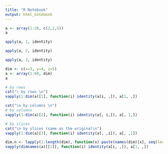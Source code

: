 ```yaml
---
title: "R Notebook"
output: html_notebook
---
```


```r
a <- array(1:20, c(2,2,5))
a

apply(a, 1, identity)

apply(a, 2, identity)

apply(a, 3, identity)
```


```r
dim <- c(x=3, y=4, z=5)
a <- array(1:60, dim)
a
```


```r
# by rows
cat("\ by rows \n")
vapply(1:dim(a)[1], function(i) identity(a[i, ,]), a[1, ,])

cat("\n by columns \n")
# by columns
vapply(1:dim(a)[2], function(i) identity(a[, i,]), a[, 1,])

# by slices
cat("\n by slices (same as the original\n")
vapply(1:dim(a)[3], function(i) identity(a[, ,i]), a[, ,1])
```


```r
dim.n <- lapply(1:length(dim), function(x) paste(names(dim)[x], seq(len=dim[x]), sep="_"))
vapply(dimnames(a)[[1]], function(i) identity(a[i, ,]), a[1, ,])
```

```r


```

